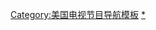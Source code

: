 <noinclude>{{noteTA|G1=IMF}}</noinclude>{{Navbox
|name=職業特工隊系列
|title=不可能的任務系列
|listclass=hlist
|group1=電視劇
|list1=
*《[[虎膽妙算]]》（1966–73年）
*《[[新虎膽妙算]]》（1988–90年）
|group2=[[不可能的任務 (電影系列)|電影]]
|list2=
*《[[職業特工隊|不可能的任務]]》（1996年）
*《[[職業特工隊2|不可能的任務2]]》（2000年）
*《[[不可能的任務3]]》（2006年）
*《[[不可能的任務：鬼影行動]]》（2011年）
*《[[不可能的任務：失控國度]]》（2015年）
*《[[不可能的任務：全面瓦解]]》（2018年）
*《[[不可能的任務：致命清算 第一章]]》（2023年）
*《[[不可能的任務：致命清算 第二章]]》（2024年）
|group3=角色
|list3=
*[[伊森·韓特]]
*{{le|路德·史提寇|Luther_Stickell}}
*{{le|班吉·鄧恩|Benji Dunn}}
}}<noinclude>
{{DEFAULTSORT:Mission: Impossible}}
[[Category:美国电视节目导航模板]]
[[Category:碟中谍|*]]
</noinclude>